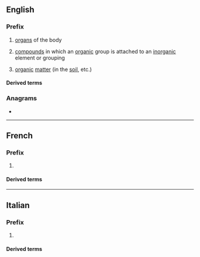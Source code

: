 {{also|organo|órgano|organò}}
==English==

===Prefix===
{{head|en|prefixes}}

# [[organ]]s of the body
# {{lb|en|chemistry|forms adjectives and nouns|sometimes hyphenated}} [[compound]]s in which an [[organic]] group is attached to an [[inorganic]] element or grouping
# [[organic]] [[matter]] (in the [[soil]], etc.)

====Derived terms====
{{prefixsee|en}}
{{der3|en|organoalkali
|organogenous
|organographical
|organolite
|{{l|en|organosiloxane}}, {{l|en|organo-siloxane}}
}}

===Anagrams===
* {{anagrams|en|a=agnoor|Orango}}

----

==French==

===Prefix===
{{head|fr|prefix}}

# {{l|en|organo-}}

====Derived terms====
{{prefixsee|fr}}

----

==Italian==

===Prefix===
{{head|it|prefix}}

# {{l|en|organo-}}

====Derived terms====
{{prefixsee|it}}